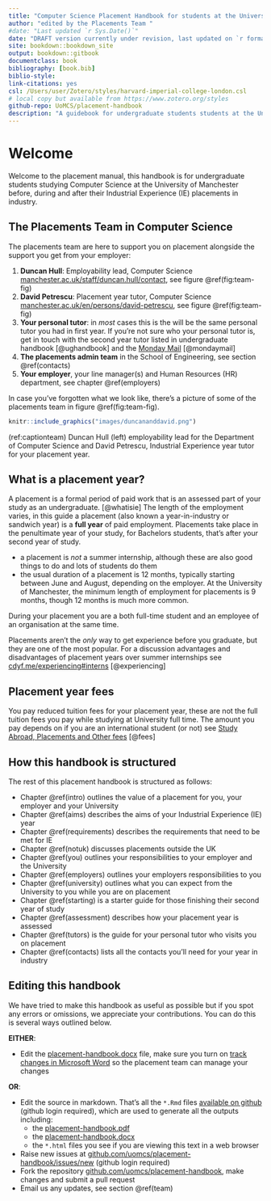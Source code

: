 ```yaml
---
title: "Computer Science Placement Handbook for students at the University of Manchester"
author: "edited by the Placements Team "
#date: "Last updated `r Sys.Date()`"
date: "DRAFT version currently under revision, last updated on `r format(Sys.time(), '%d %B, %Y')`"
site: bookdown::bookdown_site
output: bookdown::gitbook
documentclass: book
bibliography: [book.bib]
biblio-style: 
link-citations: yes
csl: /Users/user/Zotero/styles/harvard-imperial-college-london.csl
# local copy but available from https://www.zotero.org/styles
github-repo: UoMCS/placement-handbook
description: "A guidebook for undergraduate students students at the University of Manchester before, during and after their placement in industry"
---
```


# Welcome {-}

Welcome to the placement manual, this handbook is for undergraduate students studying Computer Science at the University of Manchester before, during and after their Industrial Experience (IE) placements in industry.

## The Placements Team in Computer Science {#team}

The placements team are here to support you on placement alongside the support you get from your employer: 

1. **Duncan Hull**: Employability lead, Computer Science [manchester.ac.uk/staff/duncan.hull/contact](https://personalpages.manchester.ac.uk/staff/duncan.hull/contact), see figure \@ref(fig:team-fig)
1. **David Petrescu**: Placement year tutor, Computer Science [manchester.ac.uk/en/persons/david-petrescu](https://research.manchester.ac.uk/en/persons/david-petrescu),  see figure \@ref(fig:team-fig)
1. **Your personal tutor**: in _most_ cases this is the will be the same personal tutor you had in first year. If you're not sure who your personal tutor is, get in touch with the second year tutor listed in undergraduate handbook [@ughandbook] and the [Monday Mail](https://studentnet.cs.manchester.ac.uk/ugt/mondaymail/) [@mondaymail] 
1. **The placements admin team** in the School of Engineering, see section \@ref(contacts)
1. **Your employer**, your line manager(s) and Human Resources (HR) department, see chapter \@ref(employers)

In case you've forgotten what we look like, there's a picture of some of the placements team in figure \@ref(fig:team-fig).

```r
knitr::include_graphics("images/duncananddavid.png")
```
(ref:captionteam) Duncan Hull (left) employability lead for the Department of Computer Science and David Petrescu, Industrial Experience year tutor for your placement year.





## What is a placement year? {#placement}

A placement is a formal period of paid work that is an assessed part of your study as an undergraduate. [@whatisie] The length of the employment varies, in this guide a placement (also known a year-in-industry or sandwich year) is a **full year** of paid employment. Placements take place in the penultimate year of your study, for Bachelors students, that's after your second year of study.

* a placement is _not_ a summer internship, although these are also good things to do and lots of students do them
* the usual duration of a placement is 12 months, typically starting between June and August, depending on the employer. At the University of Manchester, the minimum length of employment for placements is 9 months, though 12 months is much more common. 


During your placement you are a both full-time student and an employee of an organisation at the same time. 

Placements aren't the _only_ way to get experience before you graduate, but they are one of the most popular. For a discussion advantages and disadvantages of placement years over summer internships see [cdyf.me/experiencing#interns](https://www.cdyf.me/experiencing#interns) [@experiencing]


## Placement year fees {#fees}

You pay reduced tuition fees for your placement year, these are not the full tuition fees you pay while studying at University full time. The amount you pay depends on if you are an international student (or not) see [Study Abroad, Placements and Other fees](https://www.studentsupport.manchester.ac.uk/finances/tuition-fees/fee-amounts/other-fees/) [@fees]


## How this handbook is structured {#guide}
The rest of this placement handbook is structured as follows: 

* Chapter \@ref(intro) outlines the value of a placement for you, your employer and your University 
* Chapter \@ref(aims) describes the aims of your Industrial Experience (IE) year
* Chapter \@ref(requirements) describes the requirements that need to be met for IE
* Chapter \@ref(notuk) discusses placements outside the UK
* Chapter \@ref(you) outlines your responsibilities to your employer and the University
* Chapter \@ref(employers) outlines your employers responsibilities to you 
* Chapter \@ref(university) outlines what you can expect from the University to you while you are on placement
* Chapter \@ref(starting) is a starter guide for those finishing their second year of study 
* Chapter \@ref(assessment) describes how your placement year is assessed
* Chapter \@ref(tutors) is the guide for your personal tutor who visits you on placement
* Chapter \@ref(contacts) lists all the contacts you'll need for your year in industry

## Editing this handbook {#edit}

We have tried to make this handbook as useful as possible but if you spot any errors or omissions, we appreciate your contributions. You can do this is several ways outlined below.

**EITHER**: 

* Edit the [placement-handbook.docx](placement-handbook.docx) file, make sure you turn on [track changes in Microsoft Word](https://support.microsoft.com/en-gb/office/track-changes-in-word-197ba630-0f5f-4a8e-9a77-3712475e806a) so the placement team can manage your changes 

**OR**:

* Edit the source in markdown. That's all the `*.Rmd` files [available on github](https://github.com/search?q=repo%3AUoMCS%2Fplacement-handbook++language%3ARMarkdown&type=code) (github login required), which are used to generate all the outputs including: 
    + the [placement-handbook.pdf](placement-handbook.pdf)
    + the [placement-handbook.docx](placement-handbook.docx)
    + the `*.html` files you see if you are viewing this text in a web browser
* Raise new issues at [github.com/uomcs/placement-handbook/issues/new](https://github.com/uomcs/placement-handbook/issues/new) (github login required)
* Fork the repository [github.com/uomcs/placement-handbook](https://github.com/uomcs/placement-handbook), make changes and submit a pull request 
* Email us any updates, see section \@ref(team)







